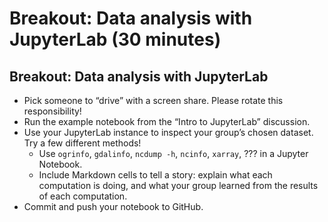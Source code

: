 <!-- vim: set ft=markdown: -->

# Breakout: Data analysis with JupyterLab (30 minutes)

## Breakout: Data analysis with JupyterLab

* Pick someone to "drive" with a screen share. Please rotate this responsibility!
* Run the example notebook from the "Intro to JupyterLab" discussion.
* Use your JupyterLab instance to inspect your group's chosen dataset. Try a few
  different methods!
    * Use `ogrinfo`, `gdalinfo`, `ncdump -h`, `ncinfo`, `xarray`, ??? in
      a Jupyter Notebook.
    * Include Markdown cells to tell a story: explain what each computation is
      doing, and what your group learned from the results of each computation.
* Commit and push your notebook to GitHub.
